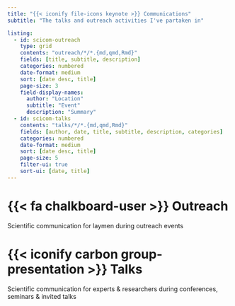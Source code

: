 ```yaml
---
title: "{{< iconify file-icons keynote >}} Communications"
subtitle: "The talks and outreach activities I've partaken in"

listing:
  - id: scicom-outreach
    type: grid
    contents: "outreach/*/*.{md,qmd,Rmd}"
    fields: [title, subtitle, description]
    categories: numbered
    date-format: medium
    sort: [date desc, title]
    page-size: 3
    field-display-names:
      author: "Location"
      subtitle: "Event"
      description: "Summary"
  - id: scicom-talks
    contents: "talks/*/*.{md,qmd,Rmd}"
    fields: [author, date, title, subtitle, description, categories]
    categories: numbered
    date-format: medium
    sort: [date desc, title]
    page-size: 5
    filter-ui: true
    sort-ui: [date, title]
---
```


# {{< fa chalkboard-user >}} Outreach

:::{.callout-note appearance="simple"}
Scientific communication for laymen during outreach events
:::

:::{#scicom-outreach}
:::

# {{< iconify carbon group-presentation >}} Talks

:::{.callout-note appearance="simple"}
Scientific communication for experts & researchers during conferences, seminars & invited talks
:::

:::{#scicom-talks}
:::